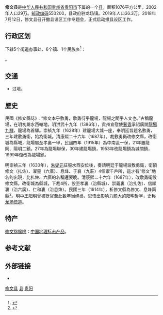 {{dablink|「修文」重定向至此，见[[修文_(消歧义)|修文 (消歧义)]]，同名古县，见[[修文县_(古代)|修文县 (古代)]]。}}
{{Infobox China County
| county =修文县
| Photo =
| Photoname=
| state =贵州省
| map =
| map size =
| mapofstate=
| Pinyin =
| Belong =[[贵州省|贵州省]][[贵阳市|贵阳市]]
| Types=
| admincode =
| founded =
| seat =龙场镇
| officerTitle=
| officer =
| division =
| town=
| township=
| subdistrict=
| dialect=
| post code=550200
| phone code =
| coordinate =
| area =1076平方公里
| area land =
| area water =
| census yr =2002
| pop =29万
| density =
| GDP =
| web =
}}
'''修文县'''是[[中华人民共和国|中华人民共和国]][[贵州省|贵州省]][[贵阳市|贵阳市]]下属的一个[[县级行政区|县]]。面积1076平方公里，2002年人口29万。[[邮政编码|邮政编码]]550200，县政府驻龙场镇。2019年人口36.3万。2018年7月12日，修文县召开撤县设区工作专题会，正式启动撤县设区工作。

== 行政区划 ==
{{PAGENAMEBASE}}下辖5个[[街道办事处|街道办事处]]、6个[[行政建制镇|镇]]、1个[[民族乡|民族乡]]<ref>{{PRC admin/ref sgc|52/01/23}}</ref>：

{{PRC admin/children|52/01/23}}。

== 交通 ==
* {{中国国道名|354}}过境。

==歷史==

民國《修文縣誌》：“修文本乎敷勇，敷勇衍乎龍場，龍場之闡乎人文也。”古稱龍場，在明初屬水西轄地。明洪武十九年（1386年），貴州宣慰使[[奢香|奢香]]承詔廣開[[龍場九驛|龍場九驛]]，龍場為首驛。崇禎九年（1628年）建龍場大城一座，奉明廷旨題名敷勇，三年建敷勇衛，始為衛城。清康熙二十六年（1687年），裁敷勇衛改修文縣，改衛城為縣城，龍場屬至孝裏一甲，民國四年（1915年）為中南區一保，21年置龍岡、陽明二鎮。27年為龍場聯保，30年建龍場鎮，1953年改龍場鎮為城關鎮，1999年復改為龍場鎮。

明崇禎三年（1630年），[[朱燮元|朱燮元]]征服水西安位後，奏請明廷于龍場設敷勇衛，衛領修文（扎佐）、濯靈（六廣）、息烽、于襄（九莊）4個禦千戶所，這才有“修文”地名的出現，比扎佐、六廣的名稱還要晚。清康熙二十六年（1687年），改敷勇衛設修文縣，改衛城為縣城，下裁4所，設至孝裏（治縣城）、崇義裏（治扎佐）、信順裏（治六廣）、仁和裏（治息烽）。民國三年（1914年），析修文縣為修文、息烽兩縣<ref>{{Cite web |url=http://www.i0851.cn/article-1587-1.html |title=修文的由来 |access-date=2012-12-01 |archive-url=https://web.archive.org/web/20121026182401/http://www.i0851.cn/article-1587-1.html |archive-date=2012-10-26 |dead-url=yes }}</ref>。明中[[王阳明|王阳明]]曾被贬官至此数年当绎丞，思悟出影响力颇大的阳明哲学，史称[[龙场悟道|龙场悟道]]。

==特产==
[[修文猕猴桃|修文猕猴桃]]：[[中国地理标志产品|中国地理标志产品]]。

== 参考文献 ==
{{Wikisource|国务院关于同意贵州省贵阳市和安顺地区部分行政区划调整的批复}}
{{reflist}}

== 外部链接 ==
* {{Official website|http://www.xiuwen.gov.cn/|name=修文县人民政府门户网}}

{{修文县行政区划}}
{{贵阳市行政区划}}
{{贵州行政区划}}

[[Category:修文县|]]
[[Category:贵阳区县市|县]]
[[Category:贵州县份|贵阳]]